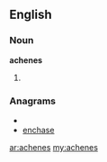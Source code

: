==English==
===Noun===
'''achenes'''
#{{plural of|[[achene]]}}

===Anagrams===
* {{alphagram|aceehns}}
* [[enchase#English|enchase]]

[[ar:achenes]]
[[my:achenes]]